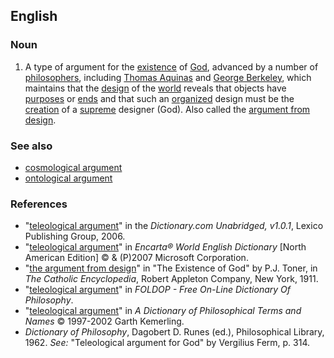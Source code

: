 ==English==
{{wikipedia}}

===Noun===
{{en-noun|sg=[[teleological]] [[argument]]}}

# {{context|philosophy|theology}} A type of argument for the [[existence]] of [[God]], advanced by a number of [[philosophers]], including [[w:Thomas Aquinas|Thomas Aquinas]] and [[w:George_Berkeley|George Berkeley]], which maintains that the [[design]] of the [[world]] reveals that objects have [[purpose]]s or [[end]]s and that such an [[organized]] design must be the [[creation]] of a [[supreme]] designer (God).  Also called the [[argument from design]].

===See also===
*[[cosmological argument]]
*[[ontological argument]]

===References===
*"[http://dictionary.reference.com/search?r=2&q=teleological+argument teleological argument]" in the ''Dictionary.com Unabridged, v1.0.1'', Lexico Publishing Group, 2006.
*"[http://encarta.msn.com/dictionary_/teleological+argument.html teleological argument]" in ''Encarta® World English Dictionary'' [North American Edition] © & (P)2007 Microsoft Corporation.
*"[http://www.newadvent.org/cathen/06608b.htm#IBc the argument from design]" in "The Existence of God" by P.J. Toner, in ''The Catholic Encyclopedia'', Robert Appleton Company, New York, 1911.
*"[http://www.swif.uniba.it/lei/foldop/foldoc.cgi?teleological+argument teleological argument]" in ''FOLDOP - Free On-Line Dictionary Of Philosophy''.
*"[http://www.philosophypages.com/dy/t.htm#telg teleological argument]" in ''A Dictionary of Philosophical Terms and Names'' © 1997-2002 Garth Kemerling.
*''Dictionary of Philosophy'', Dagobert D. Runes (ed.), Philosophical Library, 1962. ''See:'' "Teleological argument for God" by Vergilius Ferm, p. 314.